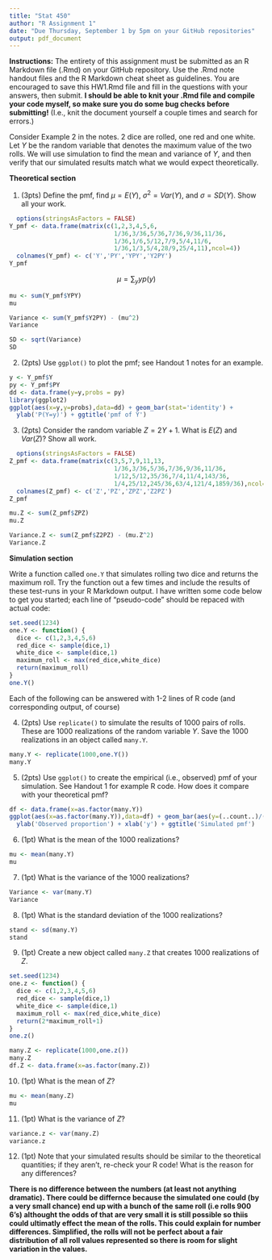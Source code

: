 ---
title: "Stat 450"
author: "R Assignment 1"
date: "Due Thursday, September 1 by 5pm on your GitHub repositories"
output: pdf_document
---

**Instructions:** The entirety of this assignment must be submitted as an R Markdown file (.Rmd) on your GitHub repository.  Use the .Rmd note handout files and the R Markdown cheat sheet as guidelines.  You are encouraged to save this HW1.Rmd file and fill in the questions with your answers, then submit.  **I should be able to knit your .Rmd file and compile your code myself, so make sure you do some bug checks before submitting!** (I.e., knit the document yourself a couple times and search for errors.)

Consider Example 2 in the notes.  2 dice are rolled, one red and one white.  Let $Y$ be the random variable that denotes the maximum value of the two rolls.  We will use simulation to find the mean and variance of $Y$, and then verify that our simulated results match what we would expect theoretically.

**Theoretical section**

1. (3pts) Define the pmf, find $\mu = E(Y)$, $\sigma^2 = Var(Y)$, and $\sigma = SD(Y)$.  Show all your work.
```{r}
  options(stringsAsFactors = FALSE)
Y_pmf <- data.frame(matrix(c(1,2,3,4,5,6,
                             1/36,3/36,5/36,7/36,9/36,11/36,
                             1/36,1/6,5/12,7/9,5/4,11/6,
                             1/36,1/3,5/4,28/9,25/4,11),ncol=4))
  colnames(Y_pmf) <- c('Y','PY','YPY','Y2PY')
Y_pmf
```
$$
\mu = \sum_y yp(y)
$$
```{r}
mu <- sum(Y_pmf$YPY)
mu
```
```{r}
Variance <- sum(Y_pmf$Y2PY) - (mu^2)
Variance
```
```{r}
SD <- sqrt(Variance)
SD
```

2. (2pts)  Use `ggplot()` to plot the pmf; see Handout 1 notes for an example.
```{r}
y <- Y_pmf$Y
py <- Y_pmf$PY
dd <- data.frame(y=y,probs = py)
library(ggplot2)
ggplot(aes(x=y,y=probs),data=dd) + geom_bar(stat='identity') + 
  ylab('P(Y=y)') + ggtitle('pmf of Y')
```


3. (2pts)  Consider the random variable $Z=2Y+1$.  What is $E(Z)$ and $Var(Z)$?  Show all work.
```{r}
  options(stringsAsFactors = FALSE)
Z_pmf <- data.frame(matrix(c(3,5,7,9,11,13,
                             1/36,3/36,5/36,7/36,9/36,11/36,
                             1/12,5/12,35/36,7/4,11/4,143/36,
                             1/4,25/12,245/36,63/4,121/4,1859/36),ncol=4))
  colnames(Z_pmf) <- c('Z','PZ','ZPZ','Z2PZ')
Z_pmf
```
```{r}
mu.Z <- sum(Z_pmf$ZPZ)
mu.Z
```
```{r}
Variance.Z <- sum(Z_pmf$Z2PZ) - (mu.Z^2)
Variance.Z
```


**Simulation section**  


Write a function called `one.Y` that simulates rolling two dice and returns the maximum roll.  Try the function out a few times and include the results of these test-runs in your R Markdown output. I have written some code below to get you started; each line of "pseudo-code" should be repaced with actual code:

```{r,eval=TRUE}
set.seed(1234)
one.Y <- function() {
  dice <- c(1,2,3,4,5,6)
  red_dice <- sample(dice,1)
  white_dice <- sample(dice,1)
  maximum_roll <- max(red_dice,white_dice)
  return(maximum_roll)
}
one.Y()
```
Each of the following can be answered with 1-2 lines of R code (and corresponding output, of course)

4. (2pts) Use `replicate()` to simulate the results of 1000 pairs of rolls.  These are 1000 realizations of the random variable $Y$. Save the 1000 realizations in an object called `many.Y`.
```{r}
many.Y <- replicate(1000,one.Y())
many.Y
```
5.  (2pts) Use `ggplot()` to create the empirical (i.e., observed) pmf of your simulation.  See Handout 1 for example R code.  How does it compare with your theoretical pmf?
```{r}
df <- data.frame(x=as.factor(many.Y))
ggplot(aes(x=as.factor(many.Y)),data=df) + geom_bar(aes(y=(..count..)/(sum(..count..)))) +
  ylab('Observed proportion') + xlab('y') + ggtitle('Simulated pmf')
```
6. (1pt)  What is the mean of the 1000 realizations?
```{r}
mu <- mean(many.Y)
mu
```
7. (1pt)  What is the variance of the 1000 realizations?
```{r}
Variance <- var(many.Y)
Variance
```
8.  (1pt) What is the standard deviation of the 1000 realizations?
```{r}
stand <- sd(many.Y)
stand
```
9. (1pt)  Create a new object called `many.Z` that creates 1000 realizations of $Z$.
```{r}
set.seed(1234)
one.z <- function() {
  dice <- c(1,2,3,4,5,6)
  red_dice <- sample(dice,1)
  white_dice <- sample(dice,1)
  maximum_roll <- max(red_dice,white_dice)
  return(2*maximum_roll+1)
}
one.z()

many.Z <- replicate(1000,one.z())
many.Z
df.Z <- data.frame(x=as.factor(many.Z))
```
10. (1pt)  What is the mean of $Z$?
```{r}
mu <- mean(many.Z)
mu
```
11. (1pt)  What is the variance of $Z$?
```{r}
variance.z <- var(many.Z)
variance.z
```
12. (1pt) Note that your simulated results should be similar to the theoretical quantities; if they aren't, re-check your R code!  What is the reason for any differences?

**There is no difference between the numbers (at least not anything dramatic). There could be differnce because the simulated one could (by a very small chance) end up with a bunch of the same roll (i.e rolls 900 6's) althought the odds of that are very small it is still possible so thiis could ultimatly effect the mean of the rolls. This could explain for number differences. Simplified, the rolls will not be perfect about a fair distribution of all roll values represented so there is room for slight variation in the values.**